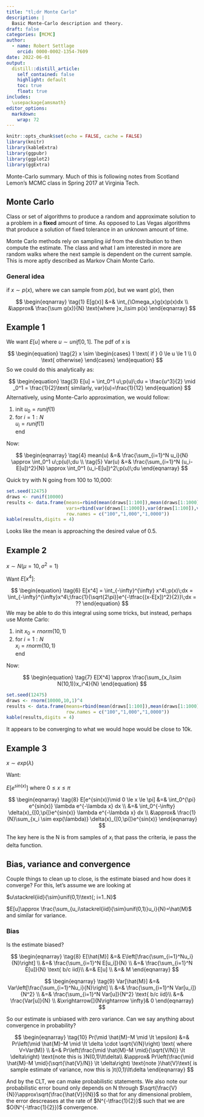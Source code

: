```yaml
---
title: "tl;dr Monte Carlo"
description: |
  Basic Monte-Carlo description and theory.
draft: false
categories: [MCMC]
author:
  - name: Robert Settlage
    orcid: 0000-0002-1354-7609
date: 2022-06-01
output:
  distill::distill_article:
    self_contained: false
    highlight: default
    toc: true
    float: true
includes:
  \usepackage{amsmath}
editor_options: 
  markdown: 
    wrap: 72
---
```


```r
knitr::opts_chunk$set(echo = FALSE, cache = FALSE)
library(knitr)
library(kableExtra)
library(ggpubr)
library(ggplot2)
library(ggExtra)
```

Monte-Carlo summary.  Much of this is following notes from Scotland Lemon's MCMC class in Spring 2017 at Virginia Tech.

## Monte Carlo

Class or set of algorithms to produce a random and approximate solution
to a problem in a $\textbf{fixed}$ amount of time. As opposed to Las
Vegas algorithms that produce a solution of fixed tolerance in an
unknown amount of time.

Monte Carlo methods rely on sampling $iid$ from the distribution to then compute the estimate.  The class and what I am interested in more are random walks where the next sample is dependent on the current sample.  This is more aptly described as Markov Chain Monte Carlo.

### General idea

if $x\sim p(x)$, where we can sample from $p(x)$, but we want $g(x)$,
then

$$
\begin{eqnarray}
\tag{1}
E[g(x)] &=& \int_{\Omega_x}g(x)p(x)dx \\
  &\approx& \frac{\sum g(x)}{N} \text{where }x_i\sim p(x)
\end{eqnarray}
$$

## Example 1

We want $E[u]$ where $u\sim unif[0,1]$.  The pdf of x is

$$
\begin{equation}
\tag{2}
x \sim 
\begin{cases}
1 \text{ if } 0 \le u \le 1 \\
0 \text{ otherwise}
\end{cases}
\end{equation}
$$
So we could do this analytically as:  

$$
\begin{equation}
\tag{3}
E[u] = \int_0^1 u\;p(u)\;du = \frac{u^3}{2} \mid _0^1 = \frac{1}{2}\text{ similarly, var}(u)=\frac{1}{12}
\end{equation}
$$
Alternatively, using Monte-Carlo approximation, we would follow:

1. init $u_0 = runif(1)$  
2. for $i=1:N$  
     $u_i = runif(1)$  
   end

Now:  

$$
\begin{eqnarray}
\tag{4}
mean(u) &=& \frac{\sum_{i=1}^N u_i}{N} \approx \int_0^1 u\;p(u)\;du \\
\tag{5}
Var(u) &=& \frac{\sum_{i=1}^N (u_i-E[u])^2}{N} \approx \int_0^1 (u_i-E[u])^2\;p(u)\;du
\end{eqnarray}
$$

Quick try with N going from 100 to 10,000:  

```r
set.seed(12475)
draws <- runif(10000)
results <- data.frame(means=rbind(mean(draws[1:100]),mean(draws[1:1000]),mean(draws)),
                      vars=rbind(var(draws[1:1000]),var(draws[1:100]),var(draws)),
                      row.names = c("100","1,000","1,0000"))
kable(results,digits = 4)
```

Looks like the mean is approaching the desired value of 0.5.

## Example 2

$x\sim N(\mu=10, \sigma^2=1)$  

Want $E[x^4]$:  

$$
\begin{equation}
\tag{6}
E[x^4] = \int_{-\infty}^{\infty} x^4\;p(x)\;dx = \int_{-\infty}^{\infty}x^4\;\frac{1}{\sqrt{2\pi}}e^{-\tfrac{(x-E[x])^2}{2}}\;dx = ??
\end{equation}
$$
We may be able to do this integral using some tricks, but instead, perhaps use Monte Carlo:

1. init $x_0 = rnorm(10,1)$  
2. for $i=1:N$  
     $x_i = rnorm(10,1)$  
   end

Now: 

$$
\begin{equation}
\tag{7}
E[X^4] \approx \frac{\sum_{x_i\sim N(10,1)}x_i^4}{N}
\end{equation}
$$

```r
set.seed(12475)
draws <- rnorm(10000,10,1)^4
results <- data.frame(means=rbind(mean(draws[1:100]),mean(draws[1:1000]),mean(draws)),
                      row.names = c("100","1,000","1,0000"))
kable(results,digits = 4)
```

It appears to be converging to what we would hope would be close to 10k.

## Example 3

$x\sim exp(\lambda)$

Want:  

$E[e^{sin(x)}]$ where $0 \le x \le \pi$

$$
\begin{eqnarray}
\tag{8}
E[e^{sin(x)}\mid 0 \le x \le \pi] &=& \int_0^{\pi} e^{sin(x)} \lambda e^{-\lambda x} dx \\
  &=& \int_0^{-\infty} \delta(x)_{[0,\pi]}e^{sin(x)} \lambda e^{-\lambda x} dx \\
  &\approx& \frac{1}{N}\sum_{x_i \sim exp(\lambda)} \delta(x)_{[0,\pi]}e^{sin(x)}
\end{eqnarray}
$$

The key here is the N is from samples of $x_i$ that pass the criteria, ie pass the delta function.

## Bias, variance and convergence

Couple things to clean up to close, is the estimate biased and how does it converge?  For this, let's assume we are looking at 

$u\stackrel{iid}{\sim}unif(0,1)\text{; i=1..N}$

$E[u]\approx \frac{\sum_{u_i\stackrel{iid}{\sim}unif(0,1)}u_i}{N}=\hat{M}$ and similar for variance.


### Bias

Is the estimate biased?

$$
\begin{eqnarray}
\tag{8}
E[\hat{M}] &=& E\left[\frac{\sum_{i=1}^Nu_i}{N}\right] \\
  &=& \frac{\sum_{i=1}^N E[u_i]}{N} \\
  &=& \frac{\sum_{i=1}^N E[u]}{N} \text{ b/c iid}\\
  &=& E[u] \\
  &=& M
\end{eqnarray}
$$



$$
\begin{eqnarray}
\tag{9}
Var[\hat{M}] &=& Var\left[\frac{\sum_{i=1}^Nu_i}{N}\right] \\
  &=& \frac{\sum_{i=1}^N Var[u_i]}{N^2} \\
  &=& \frac{\sum_{i=1}^N Var[u]}{N^2} \text{ b/c iid}\\
  &=& \frac{Var[u]}{N} \\
  &\xrightarrow[]{N\rightarrow \infty}& 0
\end{eqnarray}
$$


So our estimate is unbiased with zero variance.  Can we say anything about convergence in probability?

$$
\begin{eqnarray}
\tag{10}
Pr(\mid \hat{M}-M \mid \lt \epsilon) &=& Pr\left(\mid \hat{M}-M \mid \lt \delta \cdot \sqrt{V/N}\right) \text{ where V=Var(M)} \\
  &=& Pr\left(\frac{\mid \hat{M}-M \mid}{\sqrt{V/N}} \lt \delta\right) \text{note this is }N(0,1)\lt\delta\\
  &\approx& Pr\left(\frac{\mid \hat{M}-M \mid}{\sqrt{\hat{V}/N}} \lt \delta\right) \text{note }\hat{V}\text{ is sample estimate of variance, now this is }t(0,1)\lt\delta
\end{eqnarray}
$$

And by the CLT, we can make probabilistic statements.  We also note our probabilistic error bound only depends on N through $\sqrt{\frac{V}{N}}\approx\sqrt{\frac{\hat{V}}{N}}$ so that for any dimensional problem, the error descreases at the rate of $N^{-\tfrac{1}{2}}$ such that we are $O(N^{-\tfrac{1}{2}})$ convergence.

